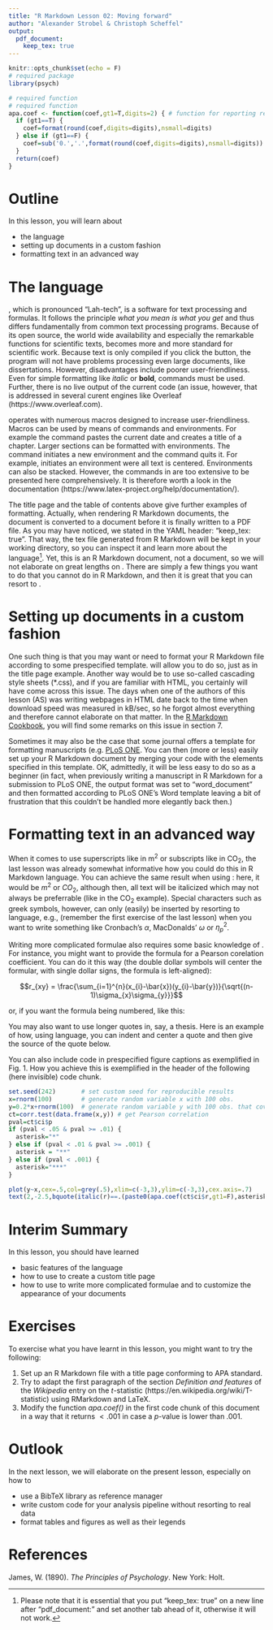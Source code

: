 ```yaml
---
title: "R Markdown Lesson 02: Moving forward"
author: "Alexander Strobel & Christoph Scheffel"
output: 
  pdf_document:
    keep_tex: true
---
```

\begin{titlepage} \begin{center}
    
    \vspace{2.5cm}
    
    \huge
    Title of the thesis
    
    \vspace{1.5cm}
    
    \Large
    Dissertation

    \vspace{0.5cm}

    \normalsize
    For the degree of\\
    Doctor rerum naturalium\\
    (Dr. rer. nat.)
    
    \vspace{0.5cm}
    
    \normalsize
    Presented to the Faculty of Psychology\\
    Technische Universität Dresden\\
    by
    
    \vspace{0.5cm}
    
    Your Name\\
    Born on 9 November 1989 
    
    \vfill
    
    \normalsize
    Reviewers:\\
    Prof. Dr. AB\\
    Prof. Dr. CD

    \vspace{1.5cm}
    
    \normalsize
    Submitted on 6 December 2020

\end{center}
\end{titlepage}

\tableofcontents

\newpage

```r
knitr::opts_chunk$set(echo = F)
# required package
library(psych)

# required function
# required function
apa.coef <- function(coef,gt1=T,digits=2) { # function for reporting results according to APA conventions
  if (gt1==T) {
    coef=format(round(coef,digits=digits),nsmall=digits)
  } else if (gt1==F) {
    coef=sub('0.','.',format(round(coef,digits=digits),nsmall=digits))
  }
  return(coef)
}

```

# Outline

In this lesson, you will learn about

* the \LaTeX{} language
* setting up documents in a custom fashion
* formatting text in an advanced way


# The \LaTeX{} language

\LaTeX{}, which is pronounced "Lah-tech", is a software for text processing and formulas. It follows the principle _what you mean is what you get_ and thus differs fundamentally from common text processing programs. Because of its open source, the world wide availability and especially the remarkable functions for scientific texts, \LaTeX{} becomes more and more standard for scientific work. Because text is only compiled if you click the button, the program will not have problems processing even large documents, like dissertations. However, disadvantages include poorer user-friendliness. Even for simple formatting like _italic_ or __bold__, commands must be used. Further, there is no live output of the current code (an issue, however, that is addressed in several curent \LaTeX{} engines like Overleaf (https://www.overleaf.com).

\LaTeX{} operates with numerous macros designed to increase user-friendliness. Macros can be used by means of commands and environments. For example the command \verb+\today+ pastes the current date and \verb+\chapter{title}+ creates a title of a chapter. Larger sections can be formatted with environments. The command \verb+\begin{*name of environment*}+ initiates a new environment and the command \verb+\end{*name of environment*}+ quits it. For example, \verb+\begin{center}+ initiates an environment were all text is centered. Environments can also be stacked. However, the commands in \LaTeX{} are too extensive to be presented here comprehensively. It is therefore worth a look in the documentation (https://www.latex-project.org/help/documentation/).

The title page and the table of contents above give further examples of \LaTeX{} formatting. Actually, when rendering R Markdown documents, the document is converted to a \LaTeX{} document before it is finally written to a PDF file. As you may have noticed, we stated in the YAML header: "keep_tex: true". That way, the tex file generated from R Markdown will be kept in your working directory, so you can inspect it and learn more about the \LaTeX{} language^[Please note that it is essential that you put "keep_tex: true" on a new line after "pdf_document:" and set another tab ahead of it, otherwise it will not work.]. Yet, this is an R Markdown document, not a \LaTeX{} document, so we will not elaborate on great lengths on \LaTeX{}. There are simply a few things you want to do that you cannot do in R Markdown, and then it is great that you can resort to \LaTeX{}.

# Setting up documents in a custom fashion

One such thing is that you may want or need to format your R Markdown file according to some prespecified template. \LaTeX{} will allow you to do so, just as in the title page example. Another way would be to use so-called cascading style sheets (*.css), and if you are familiar with HTML, you certainly will have come across this issue. The days when one of the authors of this lesson (AS) was writing webpages in HTML date back to the time when download speed was measured in kB/sec, so he forgot almost everything and therefore cannot elaborate on that matter. In the [R Markdown Cookbook](https://bookdown.org/yihui/rmarkdown-cookbook/), you will find some remarks on this issue in section 7. 

Sometimes it may also be the case that some journal offers a \LaTeX{} template for formatting manuscripts (e.g. [PLoS ONE](https://journals.plos.org/plosone/s/latex). You can then (more or less) easily set up your R Markdown document by merging your code with the \LaTeX{} elements specified in this template. OK, admittedly, it will be less easy to do so as a beginner (in fact, when previously writing a  manuscript in R Markdown for a submission to PLoS ONE, the output format was set to "word_document" and then formatted according to PLoS ONE's Word template leaving a bit of frustration that this couldn't be handled more elegantly back then.) 

# Formatting text in an advanced way

When it comes to use superscripts like in m^2^ or subscripts like in CO~2~, the last lesson was already somewhat informative how you could do this in R Markdown language. You can achieve the same result when using \LaTeX{}: here, it would be $m^2$ or $CO_{2}$, although then, all text will be italicized which may not always be preferrable (like in the CO~2~ example). Special characters such as greek symbols, however, can only (easily) be inserted by resorting to \LaTeX{} language, e.g., (remember the first exercise of the last lesson) when you want to write something like Cronbach's $\alpha$, MacDonalds' $\omega$ or $\eta_{p}^2$.

Writing more complicated formulae also requires some basic knowledge of \LaTeX{}. For instance, you might want to provide the formula for a Pearson corelation coefficient. You can do it this way (the double dollar symbols will center the formular, with single dollar signs, the formula is left-aligned): 

$$r_{xy} = \frac{\sum_{i=1}^{n}(x_{i}-\bar{x})(y_{i}-\bar{y})}{\sqrt{(n-1)\sigma_{x}\sigma_{y}}}$$

or, if you want the formula being numbered, like this:

\begin{align}
r_{xy} = \frac{\sum_{i=1}^{n}(x_{i}-\bar{x})(y_{i}-\bar{y})}{\sqrt{(n-1)\sigma_{x}\sigma_{y}}}
\end{align}

You may also want to use longer quotes in, say, a thesis. Here is an example of how, using \LaTeX{} language, you can indent and center a quote and then give the source of the quote  below.

\begin{quote}
Keep the faculty of effort alive in you by a little gratuitous exercise every day. That is, be systematically ascetic or heroic in little unnecessary points, do every day or two something for no other reason than that you would rather not do it, so that when the hour of dire need draws nigh, it may find you not unnerved and untrained to stand the test.

\begin{flushright}
\textit{William James (1890)}
\end{flushright}

\end{quote}

You can also include \LaTeX{} code in prespecified figure captions as exemplified in Fig. 1. How you achieve this is exemplified in the header of the following (here invisible) code chunk.


```r
set.seed(242)       # set custom seed for reproducible results
x=rnorm(100)        # generate random variable x with 100 obs. 
y=0.2*x+rnorm(100)  # generate random variable y with 100 obs. that covaries with x
ct=corr.test(data.frame(x,y)) # get Pearson correlation
pval=ct$ci$p
if (pval < .05 & pval >= .01) {
  asterisk="*"
} else if (pval < .01 & pval >= .001) {
  asterisk = "**"
} else if (pval < .001) {
  asterisk="***"
}

plot(y~x,cex=.5,col=grey(.5),xlim=c(-3,3),ylim=c(-3,3),cex.axis=.7)
text(2,-2.5,bquote(italic(r)==.(paste0(apa.coef(ct$ci$r,gt1=F),asterisk,collapse=""))),cex=.8)

```


# Interim Summary

In this lesson, you should have learned  

* basic features of the \LaTeX{} language
* how to use \LaTeX{} to create a custom title page
* how to use \LaTeX{} to write more complicated formulae and to customize the appearance of your documents

# Exercises

To exercise what you have learnt in this lesson, you might want to try the following:

1. Set up an R Markdown file with a title page conforming to APA standard.
2. Try to adapt the first paragraph of the section _Definition and features_ of the _Wikipedia_ entry on the $t$-statistic (https://en.wikipedia.org/wiki/T-statistic) using RMarkdown and LaTeX.
3. Modify the function _apa.coef()_ in the first code chunk of this document in a way that it returns $<.001$ in case a $p$-value is lower than .001. 

# Outlook

In the next lesson, we will elaborate on the present lesson, especially on how to  

* use a BibTeX library as reference manager
* write custom code for your analysis pipeline without resorting to real data
* format tables and figures as well as their legends

# References

James, W. (1890). _The Principles of Psychology_. New York: Holt.
